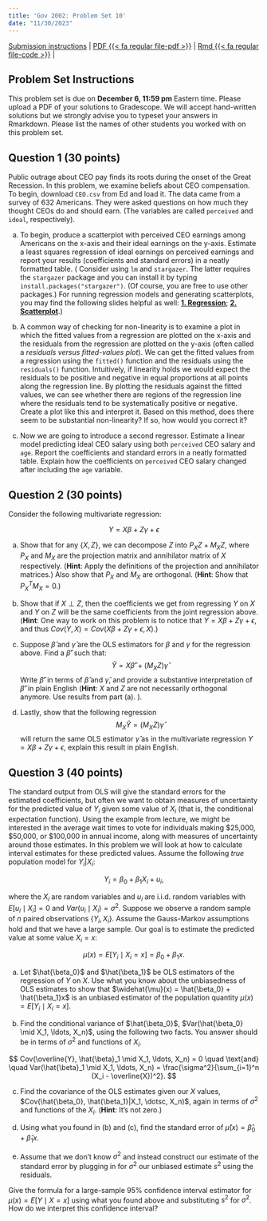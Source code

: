 ```yaml
---
title: 'Gov 2002: Problem Set 10'
date: "11/30/2023"
---
```


[Submission instructions](problem-sets.qmd) | [PDF {{< fa regular file-pdf >}}](/files/assignments/pset_10.pdf) | [Rmd {{< fa regular file-code >}}](/files/assignments/pset_10.Rmd) | 


## Problem Set Instructions 

This problem set is due on **December 6, 11:59 pm** Eastern time. Please upload a PDF of your solutions to Gradescope. We will accept hand-written solutions but we strongly advise you to typeset your answers in Rmarkdown. Please list the names of other students you worked with on this problem set. 

## Question 1 (30 points)

Public outrage about CEO pay finds its roots during the onset of the Great Recession. In this problem, we examine beliefs about CEO compensation. To begin, download  ``CEO.csv`` from Ed and load it. The data came from a survey of 632 Americans. They were asked questions on how much they thought CEOs do and should earn. (The variables are called `perceived` and `ideal`, respectively).

(a) To begin, produce a scatterplot with perceived CEO earnings among Americans on the x-axis and their ideal earnings on the y-axis. Estimate a least squares regression of ideal earnings on perceived earnings and report your results (coefficients and standard errors) in a neatly formatted table. (\textbf{Hint:} Consider using `lm` and `stargazer`. The latter requires the `stargazer` package and you can install it by typing ``install.packages("stargazer")``. (Of course, you are free to use other packages.) For running regression models and generating scatterplots, you may find the following slides helpful as well: [**1. Regression**](https://gov50-f23.github.io/slides/16_multiple_regression_handout.pdf); [**2. Scatterplot**](https://gov50-f23.github.io/slides/03_data_viz_handout.pdf).)

(b) A common way of checking for non-linearity is to examine a plot in which the fitted values from a regression are plotted on the x-axis and the residuals from the regression are plotted on the y-axis (often called a *residuals versus fitted-values plot*). We can get the fitted values from a regression using the `fitted()` function and the residuals using the `residuals()` function. Intuitively, if linearity holds we would expect the residuals to be positive and negative in equal proportions at all points along the regression line. By plotting the residuals against the fitted values, we can see whether there are regions of the regression line where the residuals tend to be systematically positive or negative. Create a plot like this and interpret it. Based on this method, does there seem to be substantial non-linearity? If so, how would you correct it?

(c) Now we are going to introduce a second regressor. Estimate a linear model predicting ideal CEO salary using both `perceived` CEO salary and `age`. Report the coefficients and standard errors in a neatly formatted table. Explain how the coefficients on `perceived` CEO salary changed after including the `age` variable.













## Question 2 (30 points)

Consider the following multivariate regression:

$$
Y = X\beta + Z\gamma + \epsilon
$$

(a) Show that for any $\{X, Z\}$, we can decompose $Z$ into $P_X Z + M_X Z$, where $P_X$ and $M_X$ are the projection matrix and annihilator matrix of $X$ respectively. (**Hint**: Apply the definitions of the projection and annihilator matrices.) Also show that $P_X$ and $M_X$ are orthogonal. (**Hint**: Show that $P_X^T M_X = 0$.)

(b) Show that if $X \perp Z$, then the coefficients we get from regressing $Y$ on $X$ and $Y$ on $Z$ will be the same coefficients from the joint regression above. (**Hint**: One way to work on this problem is to notice that $Y = X\beta + Z\gamma + \epsilon$, and thus $Cov(Y, X) = Cov(X\beta + Z\gamma + \epsilon, X)$.) 

(c) Suppose $\hat \beta$ and $\hat \gamma$ are the OLS estimators for $\beta$ and $\gamma$ for the regression above. Find a $\hat \beta'$ such that:
$$
\hat Y = X\hat \beta' + (M_X Z)\hat\gamma 
$$
 Write $\hat \beta'$ in terms of $\hat \beta$ and $\hat \gamma$, and provide a substantive interpretation of $\hat \beta'$ in plain English (**Hint**: $X$ and $Z$ are not necessarily orthogonal anymore. Use results from part (a). ).
 
(d) Lastly, show that the following regression
$$
M_X \hat Y = (M_X Z)  \hat \gamma 
$$
will return the same OLS estimator $\hat \gamma$ as in the multivariate regression $Y = X\beta + Z\gamma + \epsilon$, explain this result in plain English.








































## Question 3 (40 points)

The standard output from OLS will give the standard errors for the estimated coefficients, but often we want to obtain measures of uncertainty for the predicted value of $Y_i$ given some value of $X_i$ (that is, the conditional expectation function). Using the example from lecture, we might be interested in the average wait times to vote for individuals making \$25,000, \$50,000, or \$100,000 in annual income, along with measures of uncertainty around those estimates. In this problem we will look at how to calculate interval estimates for these predicted values. Assume the following *true* population model for
$Y_i|X_i$:

$$
Y_i = \beta_0 + \beta_1 X_i + u_i,
$$

where the $X_i$ are random variables and $u_i$ are i.i.d. random
variables with $E[u_i\mid X_i] = 0$ and $Var(u_i\mid X_i) = \sigma^2$.
Suppose we observe a random sample of $n$ paired observations
$\{Y_i, X_i\}$. Assume the Gauss-Markov assumptions hold and that we
have a large sample. Our goal is to estimate the predicted value at some
value $X_i = x$: 

$$\mu(x) = E[Y_i \mid X_i = x] = \beta_0 + \beta_1 x.$$

(a) Let $\hat{\beta_0}$ and $\hat{\beta_1}$ be OLS estimators of the
regression of $Y$ on $X$. Use what you know about the unbiasedness of
OLS estimates to show that
$\widehat{\mu}(x) = \hat{\beta_0} + \hat{\beta_1}x$ is an unbiased
estimator of the population quantity $\mu(x) = E[Y_i\mid X_i = x]$.

(b) Find the conditional variance of $\hat{\beta_0}$,
$Var(\hat{\beta_0} \mid X_1, \ldots, X_n)$, using the following two facts.
You answer should be in terms of $\sigma^2$ and functions of $X_i$.

$$
Cov(\overline{Y}, \hat{\beta}_1 \mid X_1, \ldots, X_n) = 0 \quad \text{and} \quad Var(\hat{\beta}_1 \mid X_1, \ldots, X_n) = \frac{\sigma^2}{\sum_{i=1}^n (X_i - \overline{X})^2}.
$$

(c) Find the covariance of the OLS estimates given our $X$ values,
$Cov(\hat{\beta_0}, \hat{\beta_1}|X_1, \dotsc, X_n)$, again in terms of
$\sigma^2$ and functions of the $X_i$. (**Hint**: It's not zero.)

(d) Using what you found in (b) and (c), find the standard error of
$\widehat{\mu}(x) = \widehat{\beta}_0 + \widehat{\beta}_1x$.

(e) Assume that we don't know $\sigma^2$ and instead construct our estimate
of the standard error by plugging in for $\sigma^2$ our unbiased
estimate $s^2$ using the residuals.

Give the formula for a large-sample $95\%$ confidence interval estimator
for $\mu(x) = E[Y \mid X = x]$ using what you found above and
substituting $s^2$ for $\sigma^2$. How do we interpret this confidence
interval?





























